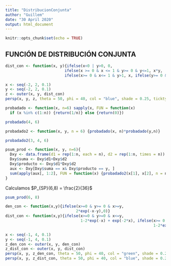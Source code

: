 ```yaml
---
title: "DistribucionConjunta"
author: "Guillem"
date: "30 April 2020"
output: html_document
---
```


```r
knitr::opts_chunk$set(echo = TRUE)
```

## FUNCIÓN DE DISTRIBUCIÓN CONJUNTA

```r
dist_con <- function(x, y){ifelse(x<0 | y>0, 0,
                          ifelse(x >= 0 & x <= 1 & y>= 0 & y<=1, x*y,
                          ifelse(x>= 0 & x<= 1 & y>1, x, ifelse(y>= 0 & y<=1 & x>1, y, 1))))}

x <- seq(-2, 2, 0.1)
y <- seq(-2, 2, 0.1)
z <- outer(x, y, dist_con)
persp(x, y, z, theta = 50, phi = 40, col = "blue", shade = 0.25, ticktype = 'detailed')

```

```r
probadado <- function(x, n=6) sapply(x, FUN = function(x)
  if (x %in% c(1:n)) {return(1/n)} else {return(0)})
```

```r
probadado(4, 6)
```

```r
probadado2 <- function(x, y, n = 6) {probadado(x, n)*probadado(y,n)}
```

```r
probadado2(3, 4, 6)
```

```r
psum_prod <- function(x, y, n=6){
  Dxy <- data.frame(d1 = rep(1:n, each = n), d2 = rep(1:n, times = n))
  Dxy$suma <- Dxy$d1+Dxy$d2
  Dxy$producto <- Dxy$d1*Dxy$d2
  aux <- Dxy[Dxy$suma == x& Dxy$producto == y, ]
  sum(apply(aux[, 1:2], FUN = function(x) {probadado2(x[1], x[2], n = n)}, 1))
}

```

Calculamos $P_{SP}(6,8) = \frac{2}{36}$

```r
psum_prod(6, 8)
```

```r
den_con <- function(x,y){ifelse(x>=0 & y>= 0 & x>=y,
                               2*exp(-x-y),0)}
dist_con <- function(x,y){ifelse(x>=0 & y>=0 & x<=y,
                                 1-2*exp(-x) + exp(-2*x), ifelse(x>= 0 & y>= 0 & x>= y,
                                                                 1-2*exp(-x)-exp(-2*y)+2*exp(-x-y),0))}
```

```r
x <- seq(-1, 4, 0.1)
y <- seq(-1, 4, 0.1)
z_den_con <- outer(x, y, den_con)
z_dist_con <- outer(x, y, dist_con)
persp(x, y, z_den_con, theta = 50, phi = 40, col = "green", shade = 0.25, ticktype="detailed")
persp(x, y, z_dist_con, theta = 50, phi = 40, col = "blue", shade = 0.25, ticktype = "detailed")
```